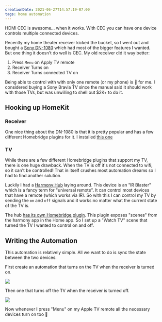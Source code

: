```yaml
---
creationDate: 2021-06-27T14:57:19-07:00
tags: home automation
---
```


<PostHeader slug="fixing-buggy-hdmi-cec" />

HDMI CEC is awesome... when it works. With CEC you can have one device controls multiple connected devices. 

Recently my home theater receiver kicked the bucket, so I went out and bought a [Sony DN-1080](https://www.sony.com/electronics/av-receivers/str-dn1080) which had most of the bigger features I wanted. But one thing it doesn't do well is CEC. My old receiver did it way better:

1. Press `Menu` on Apply TV remote
2. Receiver Turns on
3. Receiver Turns connected TV on

Being able to control with with only one remote (or my phone) is 🔑 for me. I considered buying a Sony Bravia TV since the manual said it should work with those TVs, but was unwilling to shell out $2K+ to do it.

## Hooking up HomeKit

### Receiver

One nice thing about the DN-1080 is that it is pretty popular and has a few different Homebridge plugins for it. I installed [this one](https://github.com/kovalev-sergey/homebridge-sony-audio#readme)

### TV

While there are a few different Homebridge plugins that support my TV, there is one huge drawback. When the TV is off it's not connected to wifi, so it can't be controlled! That in itself crushes most automation dreams so I had to find another solution.

Luckily I had a [Harmony Hub](https://www.logitech.com/en-us/products/harmony/harmony-hub.915-000238.html) laying around. This device is an "IR Blaster" which is a fancy term for "universal remote". It can control most devices that have a remote (which works via IR). So with this I can control my TV by sending the `on` and `off` signals and it works no matter what the current state of the TV is.

The hub [has its own Homebridge plugin](https://github.com/nicoduj/homebridge-harmony#readme). This plugin exposes "scenes" from the harmony app in the Home app. So I set up a "Watch TV" scene that turned the TV I wanted to control on and off.

## Writing the Automation

This automation is relatively simple. All we want to do is sync the state between the two devices.

First create an automation that turns on the TV when the receiver is turned on.

![](/blog/hdml-cec-1.png)

Then one that turns off the TV when the receiver is turned off.

![](/blog/hdml-cec-1.png)

Now whenever I press "Menu" on my Apple TV remote all the necessary devices turn on too :tada:

<BackLinks slug="fixing-buggy-hdmi-cec" />
